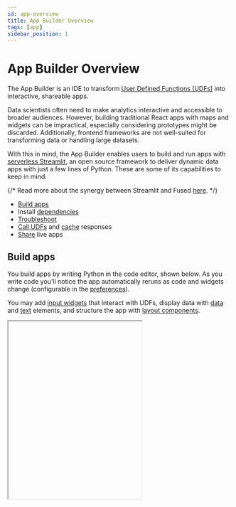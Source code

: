 ```yaml
---
id: app-overview
title: App Builder Overview
tags: [app]
sidebar_position: 1
---
```


# App Builder Overview

The App Builder is an IDE to transform [User Defined Functions (UDFs)](/core-concepts/why/) into interactive, shareable apps.

Data scientists often need to make analytics interactive and accessible to broader audiences. However, building traditional React apps with maps and widgets can be impractical, especially considering prototypes might be discarded. Additionally, frontend frameworks are not well-suited for transforming data or handling large datasets.


With this in mind, the App Builder enables users to build and run apps with [serverless Streamlit](https://github.com/whitphx/stlite), an open source framework to deliver dynamic data apps with just a few lines of Python. These are some of its capabilities to keep in mind:

{/* Read more about the synergy between Streamlit and Fused [here](https://blog.fused.io/2021/11/09/streamlit-fused/). */}

- [Build apps](/workbench/app-builder/app-overview/#build-apps)
- Install [dependencies](/workbench/app-builder/app-overview/#dependencies)
- [Troubleshoot](/workbench/app-builder/app-overview/#troubleshoot)
- [Call UDFs](/workbench/app-builder/app-overview/#call-udfs) and [cache](/workbench/app-builder/app-overview/#caching) responses
- [Share](/workbench/app-builder/app-overview/#share) live apps


<ReactPlayer playsinline={true} className="video__player" playing={false} muted={true} controls height="100%" url="https://fused-magic.s3.us-west-2.amazonaws.com/workbench-walkthrough-videos/docs_rewrite/app_builder_edit2.mp4" width="100%" />



## Build apps

You build apps by writing Python in the code editor, shown below. As you write code you'll notice the app automatically reruns as code and widgets change (configurable in the [preferences](/workbench/preferences)).

You may add [input widgets](https://docs.streamlit.io/develop/api-reference/widgets) that interact with UDFs, display data with [data](https://docs.streamlit.io/develop/api-reference/data) and [text](https://docs.streamlit.io/develop/api-reference/text) elements, and structure the app with [layout components](https://docs.streamlit.io/develop/api-reference/layout).


<div style={{marginTop: '2rem'}}>
<Iframe
  id="iframe-1"
  code={CODE}
  requirements={[
    "/pyarrow/pyarrow-17.0.0-cp312-cp312-pyodide_2024_0_wasm32.whl",
    "micropip",
    "pyodide-unix-timezones", // needed by pyarrow
    "requests",
    "yarl",
    "pydeck",
  ]}
  height="400px"
/>
</div>

\
Try running the code snippets below to acquaint yourself with the App Builder.


```python showLineNumbers
import streamlit as st

st.write("Hello, *Fused!* :rocket:")
```






## Dependencies

To set Python packages for your app, only packages compatible with [Pyodide](https://pyodide.org/en/stable/) are supported. Please get in touch if you need help with a specific package.


You may also choose to install dependencies at runtime to reduce start-up time. Use [micropip](https://pypi.org/project/micropip/) to install packages at runtime. 


```python showLineNumbers
import micropip
await micropip.install(["geopandas", "mercantile"])
```



## Write UDFs

You may define UDFs in the App Builder's code editor and invoke them with [`fused.run`](/workbench/app-builder/app-overview/#with-fusedrun-beta). This snippet creates a UDF that returns a `DataFrame` with a column of zeros with a length determined by a slider widget.

```python showLineNumbers
import fused
import streamlit as st

count = st.slider("Count", 1, 10, 4)

@fused.udf
def udf(count: int = 1):
    import pandas as pd
    return pd.DataFrame({'values': [0] * count})

df = fused.run(udf, count=count)
st.write(df)
```

You may also run the UDF on a remote worker by setting `engine='remote'` in the `fused.run` call.

```python showLineNumbers
df = fused.run(udf, count=count, engine='remote')
```

## Call UDFs

Apps may call UDFs and load their output into memory. This enables them to run resource-intensive operations and use libraries unsupported by Pyodide. These snippets illustrate a few ways to call UDFs.

### With `fused.run` (beta)

Call a UDF by its shared token with `fused.run` and pass parameters from a [slider](https://docs.streamlit.io/develop/api-reference/widgets/st.slider).

```python showLineNumbers
import fused
import streamlit as st

threshold = st.slider("Count filter", 0, 400, 25)
df = fused.run('UDF_DuckDB_H3_SF', count=threshold)
```


### HTTPS endpoints

Call UDF [HTTPS endpoints](/core-concepts/run-udfs/run-small-udfs/#https-requests) with the [requests library](https://pypi.org/project/requests/) and pass parameters from a [dropdown selectbox](https://docs.streamlit.io/develop/api-reference/widgets/st.selectbox).

```python showLineNumbers
import streamlit as st
import requests

city = st.selectbox("Select city", ("Boston", "Paris", "New York"))
url = f"https://www.fused.io/server/v1/realtime-shared/fsh_2wEv0k8Xu2grl4vTVRlGVk/run/file?dtype_out_vector=geojson&city={city}"
response = requests.get(url)
st.json(response.json())
```

Render the raster response of UDFs as images.

```python showLineNumbers
import streamlit as st

st.image('https://www.fused.io/server/v1/realtime-shared/fsh_7Yuq2R1Ru1x5hgEEfNDF5t/run/tiles/11/583/787?dtype_out_raster=png')
```

## Caching

It can be helpful to cache the response of UDF calls. To cache a function in Streamlit, decorate it with [`@st.cache_data`](https://docs.streamlit.io/develop/concepts/architecture/caching).

```python showLineNumbers
import fused
import streamlit as st

@st.cache_data
def cached_output():
    return fused.run('fsh_1uQkWaPFfB2O7Qy1zzOHS9')

df = cached_output()

st.write(fused.run('fsh_1uQkWaPFfB2O7Qy1zzOHS9'))
```


## Share

The App Builder settings menu includes options to generate a URL to share the app or embed it with an `<iframe>`.

<ReactPlayer playsinline={true} className="video__player" playing={false} muted={true} controls height="100%" url="https://fused-magic.s3.us-west-2.amazonaws.com/workbench-walkthrough-videos/docs_rewrite/app_builder_share_edit5.mp4" width="100%" />


### Shareable links
The app is saved to Fused and referenced by a token, such as `https://www.fused.io/app/fsh_7hVSIymGijZ53YGmEs2EIM`.



## Troubleshoot

Click "Rerun" on the top-right menu of the App view in case things aren't working as expected.

![Rerun App](/img/app-builder/rerun.png)

